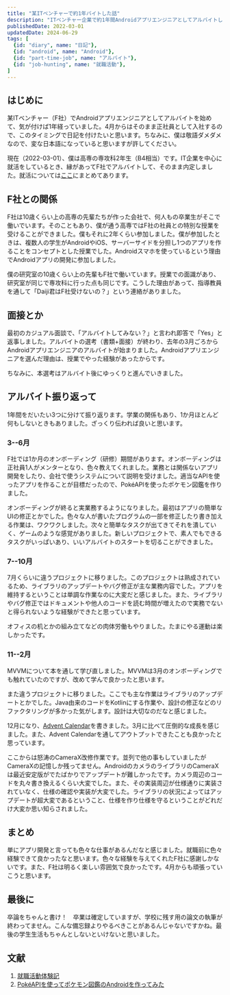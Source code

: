 ```yaml
---
title: "某ITベンチャーで約1年バイトした話"
description: "ITベンチャー企業で約1年間Androidアプリエンジニアとしてアルバイトしました。アルバイトの後は正社員として働きます。今の思いを日記として残します。"
publishedDate: 2022-03-01
updatedDate: 2024-06-29
tags: [
  {id: "diary", name: "日記"},
  {id: "android", name: "Android"},
  {id: "part-time-job", name: "アルバイト"},
  {id: "job-hunting", name: "就職活動"},
]
---
```


## はじめに

某ITベンチャー（F社）でAndroidアプリエンジニアとしてアルバイトを始めて、気が付けば1年経っていました。4月からはそのまま正社員として入社するので、このタイミングで日記を付けたいと思います。ちなみに、僕は敬語ダメダメなので、変な日本語になっていると思いますが許してください。

現在（2022-03-01）、僕は高専の専攻科2年生（B4相当）です。IT企業を中心に就活をしているとき、縁があってF社でアルバイトして、そのまま内定しました。就活については[ここ](../2021/job-hunting)にまとめてあります。

## F社との関係

F社は10歳くらい上の高専の先輩たちが作った会社で、何人もの卒業生がそこで働いでいます。そのこともあり、僕が通う高専ではF社の社員との特別な授業を受けることができました。僕もそれに2年くらい参加しました。僕が参加したときは、複数人の学生がAndroidやiOS、サーバーサイドを分担し1つのアプリを作ることをコンセプトとした授業でした。Androidスマホを使っているという理由でAndroidアプリの開発に参加しました。

僕の研究室の10歳くらい上の先輩もF社で働いています。授業での面識があり、研究室が同じで専攻科に行った点も同じです。こうした理由があって、指導教員を通して「Daiji君はF社受けないの？」という連絡がありました。

## 面接とか

最初のカジュアル面談で、「アルバイトしてみない？」と言われ即答で「Yes」と返事しました。アルバイトの選考（書類+面接）が終わり、去年の3月ごろからAndroidアプリエンジニアのアルバイトが始まりました。Androidアプリエンジニアを選んだ理由は、授業でやった経験があったからです。

ちなみに、本選考はアルバイト後にゆっくりと進んでいきました。

## アルバイト振り返って

1年間をだいたい3つに分けて振り返ります。学業の関係もあり、1か月ほとんど何もしないときもありました。ざっくり伝われば良いと思います。

### 3--6月

F社では1か月のオンボーディング（研修）期間があります。オンボーディングは正社員1人がメンターとなり、色々教えてくれました。業務とは関係ないアプリ開発をしたり、会社で使うシステムについて説明を受けました。適当なAPIを使ったアプリを作ることが目標だったので、PokéAPIを使ったポケモン図鑑を作りました。

オンボーディングが終ると実業務するようになりました。最初はアプリの簡単なUIの修正とかでした。色々な人が書いたプログラムの一部を修正したり書き加える作業は、ワクワクしました。次々と簡単なタスクが出てきてそれを潰していく、ゲームのような感覚がありました。新しいプロジェクトで、素人でもできるタスクがいっぱいあり、いいアルバイトのスタートを切ることができました。

### 7--10月

7月くらいに違うプロジェクトに移りました。このプロジェクトは熟成されているため、ライブラリのアップデートやバグ修正が主な業務内容でした。アプリを維持するということは単調な作業なのに大変だと感じました。また、ライブラリやバグ修正ではドキュメントや他人のコードを読む時間が増えたので実務でないと得られないような経験ができたと思っています。

オフィスの机とかの組み立てなどの肉体労働もやりました。たまにやる運動は楽しかったです。

### 11--2月

MVVMについて本を通して学び直しました。MVVMは3月のオンボーディングでも触れていたのですが、改めて学んで良かったと思います。

また違うプロジェクトに移りました。ここでも主な作業はライブラリのアップデートとかでした。Java由来のコードをKotlinにする作業や、設計の修正などのリファクタリングが多かった気がします。設計は大切なのだなと感じました。

12月になり、[Advent Calendar](https://qiita.com/Daiji256/items/45461e08f5924ff36c4f/)を書きました。3月に比べて圧倒的な成長を感じました。また、Advent Calendarを通してアウトプットできたことも良かったと思っています。

ここからは怒涛のCameraX改修作業です。並列で他の事もしていましたがCameraXの記憶しか残ってません。AndroidのカメラのライブラリのCameraXは最近安定版がでたばかりでアップデートが難しかったです。カメラ周辺のコードを丸々書き換えるくらい大変でした。また、その実装周辺が仕様通りに実装されていなく、仕様の確認や実装が大変でした。ライブラリの状況によってはアップデートが超大変であるということ、仕様を作り仕様を守るということがどれだけ大変か思い知らされました。

## まとめ

単にアプリ開発と言っても色々な仕事があるんだなと感じました。就職前に色々経験できて良かったなと思います。色々な経験を与えてくれたF社に感謝しかないです。また、F社は明るく楽しい雰囲気で良かったです。4月からも頑張っていこうと思います。

## 最後に

卒論をちゃんと書け！　卒業は確定していますが、学校に残す用の論文の執筆が終わってません。こんな備忘録よりやるべきことがあるんじゃないですかね。最後の学生生活もちゃんとしないといけないと思いました。

## 文献

1. [就職活動体験記](../2021/job-hunting)
2. [PokéAPIを使ってポケモン図鑑のAndroidを作ってみた](https://qiita.com/Daiji256/items/45461e08f5924ff36c4f/)
